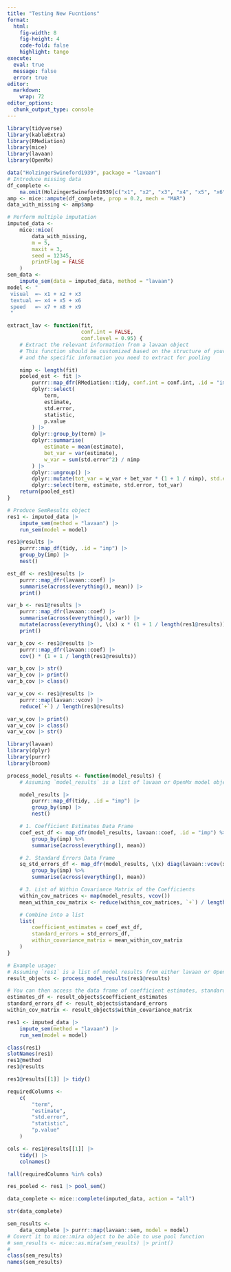 ```yaml
---
title: "Testing New Fucntions"
format: 
  html:
    fig-width: 8
    fig-height: 4
    code-fold: false
    highlight: tango
execute: 
  eval: true
  message: false
  error: true
editor: 
  markdown: 
    wrap: 72
editor_options: 
  chunk_output_type: console
---
```


```r
library(tidyverse)
library(kableExtra)
library(RMediation)
library(mice)
library(lavaan)
library(OpenMx)
```



```r
data("HolzingerSwineford1939", package = "lavaan")
# Introduce missing data
df_complete <-
    na.omit(HolzingerSwineford1939[c("x1", "x2", "x3", "x4", "x5", "x6", "x7", "x8", "x9")])
amp <- mice::ampute(df_complete, prop = 0.2, mech = "MAR")
data_with_missing <- amp$amp

# Perform multiple imputation
imputed_data <-
    mice::mice(
        data_with_missing,
        m = 5,
        maxit = 3,
        seed = 12345,
        printFlag = FALSE
    )
sem_data <-
    impute_sem(data = imputed_data, method = "lavaan")
model <- "
 visual  =~ x1 + x2 + x3
 textual =~ x4 + x5 + x6
 speed   =~ x7 + x8 + x9
 "
```


```r
extract_lav <- function(fit,
                        conf.int = FALSE,
                        conf.level = 0.95) {
    # Extract the relevant information from a lavaan object
    # This function should be customized based on the structure of your lavaan objects
    # and the specific information you need to extract for pooling

    nimp <- length(fit)
    pooled_est <- fit |>
        purrr::map_dfr(RMediation::tidy, conf.int = conf.int, .id = "imp") |>
        dplyr::select(
            term,
            estimate,
            std.error,
            statistic,
            p.value
        ) |>
        dplyr::group_by(term) |>
        dplyr::summarise(
            estimate = mean(estimate),
            bet_var = var(estimate),
            w_var = sum(std.error^2) / nimp
        ) |>
        dplyr::ungroup() |>
        dplyr::mutate(tot_var = w_var + bet_var * (1 + 1 / nimp), std.error = sqrt(tot_var)) |>
        dplyr::select(term, estimate, std.error, tot_var)
    return(pooled_est)
}
```

```r
# Produce SemResults object
res1 <- imputed_data |>
    impute_sem(method = "lavaan") |>
    run_sem(model = model)

res1@results |>
    purrr::map_df(tidy, .id = "imp") |>
    group_by(imp) |>
    nest()

est_df <- res1@results |>
    purrr::map_dfr(lavaan::coef) |>
    summarise(across(everything(), mean)) |>
    print()

var_b <- res1@results |>
    purrr::map_dfr(lavaan::coef) |>
    summarise(across(everything(), var)) |>
    mutate(across(everything(), \(x) x * (1 + 1 / length(res1@results)))) |>
    print()

var_b_cov <- res1@results |>
    purrr::map_dfr(lavaan::coef) |>
    cov() * (1 + 1 / length(res1@results))

var_b_cov |> str()
var_b_cov |> print()
var_b_cov |> class()

var_w_cov <- res1@results |>
    purrr::map(lavaan::vcov) |>
    reduce(`+`) / length(res1@results)

var_w_cov |> print()
var_w_cov |> class()
var_w_cov |> str()
```


```r
library(lavaan)
library(dplyr)
library(purrr)
library(broom)

process_model_results <- function(model_results) {
    # Assuming `model_results` is a list of lavaan or OpenMx model objects

    model_results |>
        purrr::map_df(tidy, .id = "imp") |>
        group_by(imp) |>
        nest()

    # 1. Coefficient Estimates Data Frame
    coef_est_df <- map_dfr(model_results, lavaan::coef, .id = "imp") %>%
        group_by(imp) %>%
        summarise(across(everything(), mean))

    # 2. Standard Errors Data Frame
    sq_std_errors_df <- map_dfr(model_results, \(x) diag(lavaan::vcov(x)), .id = "imp") %>%
        group_by(imp) %>%
        summarise(across(everything(), mean))

    # 3. List of Within Covariance Matrix of the Coefficients
    within_cov_matrices <- map(model_results, vcov())
    mean_within_cov_matrix <- reduce(within_cov_matrices, `+`) / length(within_cov_matrices)

    # Combine into a list
    list(
        coefficient_estimates = coef_est_df,
        standard_errors = std_errors_df,
        within_covariance_matrix = mean_within_cov_matrix
    )
}

# Example usage:
# Assuming `res1` is a list of model results from either lavaan or OpenMx
result_objects <- process_model_results(res1@results)

# You can then access the data frame of coefficient estimates, standard errors, and the within covariance matrix like this:
estimates_df <- result_objects$coefficient_estimates
standard_errors_df <- result_objects$standard_errors
within_cov_matrix <- result_objects$within_covariance_matrix

```

```r
res1 <- imputed_data |>
    impute_sem(method = "lavaan") |>
    run_sem(model = model)

class(res1)
slotNames(res1)
res1@method
res1@results

res1@results[[1]] |> tidy()

requiredColumns <-
    c(
        "term",
        "estimate",
        "std.error",
        "statistic",
        "p.value"
    )

cols <- res1@results[[1]] |>
    tidy() |>
    colnames()

!all(requiredColumns %in% cols)
```

```r
res_pooled <- res1 |> pool_sem()
```


```r
data_complete <- mice::complete(imputed_data, action = "all")

str(data_complete)

sem_results <-
    data_complete |> purrr::map(lavaan::sem, model = model)
# Covert it to mice::mira object to be able to use pool function
# sem_results <- mice::as.mira(sem_results) |> print()
#
class(sem_results)
names(sem_results)
```
